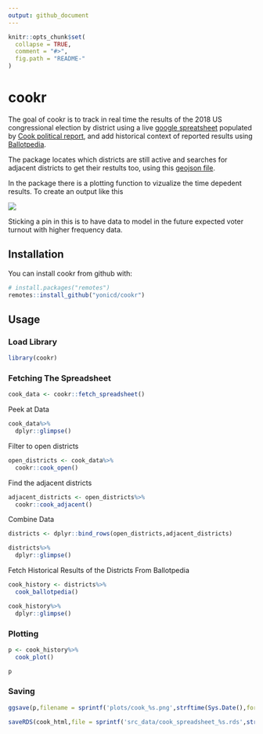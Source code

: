 ```yaml
---
output: github_document
---
```


<!-- README.md is generated from README.Rmd. Please edit that file -->

```r
knitr::opts_chunk$set(
  collapse = TRUE,
  comment = "#>",
  fig.path = "README-"
)
```

# cookr

The goal of cookr is to track in real time the results of the 2018 US congressional election by district using a live [google spreatsheet](https://docs.google.com/spreadsheets/d/1WxDaxD5az6kdOjJncmGph37z0BPNhV1fNAH_g7IkpC0/htmlview?sle=true#gid=326900537) populated by [Cook political report](https://www.cookpolitical.com/), and add historical context of reported results using [Ballotpedia](https://ballotpedia.org/).

The package locates which districts are still active and searches for adjacent districts to get their restults too, using this [geojson file](https://gist.githubusercontent.com/mbostock/4090846/raw/d534aba169207548a8a3d670c9c2cc719ff05c47/us-congress-113.json).

In the package there is a plotting function to vizualize the time depedent results. To create an output like this

![](plots/cook_2018_11_18.png)

Sticking a pin in this is to have data to model in the future expected voter turnout with higher frequency data.

## Installation

You can install cookr from github with:

```r
# install.packages("remotes")
remotes::install_github("yonicd/cookr")
```

## Usage

### Load Library

```r
library(cookr)
```

### Fetching The Spreadsheet

```r
cook_data <- cookr::fetch_spreadsheet()
```

Peek at Data

```r
cook_data%>%
  dplyr::glimpse()
```

Filter to open districts

```r
open_districts <- cook_data%>%
  cookr::cook_open()
```

Find the adjacent districts

```r
adjacent_districts <- open_districts%>%
  cookr::cook_adjacent()
```

Combine Data

```r
districts <- dplyr::bind_rows(open_districts,adjacent_districts)
```

```r
districts%>%
  dplyr::glimpse()
```

Fetch Historical Results of the Districts From Ballotpedia

```r
cook_history <- districts%>%
  cook_ballotpedia()
```

```r
cook_history%>%
  dplyr::glimpse()
```

### Plotting

```r
p <- cook_history%>%
  cook_plot()

p
```
 
### Saving 
 
```r
ggsave(p,filename = sprintf('plots/cook_%s.png',strftime(Sys.Date(),format = '%Y_%m_%d')))

saveRDS(cook_html,file = sprintf('src_data/cook_spreadsheet_%s.rds',strftime(Sys.Date(),format = '%Y_%m_%d')))

```